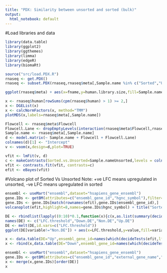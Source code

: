 ```yaml
---
title: "PDX: Similarity between unsorted and sorted (bulk)"
output:
  html_notebook: default
---
```


#Load libraries and data
```r
library(data.table)
library(ggplot2)
library(ggthemes)
library(limma)
library(edgeR)
library(biomaRt)

source("src/load.PDX.R")
rnaseq <- get.PDX()
rnaseq <- subset.PDX(rnaseq,rnaseq$meta[,Sample.name %in% c("Sorted","Unsorted")])
```

```r
ggplot(rnaseq$meta) + aes(x=fname,y=human.library.size,fill=Sample.name) + geom_col() + theme(axis.text.x=element_text(angle=90,hjust=1))
```





```r
x <- rnaseq$human[rowSums(cpm(rnaseq$human) > 1) >= 2,]
x <- DGEList(x)
x <- calcNormFactors(x, method="TMM")
plotMDS(x,labels=rnaseq$meta[,Sample.name])
```

```r
Flowcell <- rnaseq$meta$Flowcell
Flowcell.Lane <- dropEmptyLevels(interaction(rnaseq$meta$Flowcell,rnaseq$meta$Lane))
Sample.name <- rnaseq$meta[,Sample.name]
d <- model.matrix(~ Sample.name + Flowcell + Flowcell.Lane)
colnames(d)[1] <- "Intercept" 
v <- voom(x,design=d,plot=TRUE)
```

```r
vfit <- lmFit(v, d)
c <- makeContrasts(Sorted.vs.Unsorted=Sample.nameUnsorted,levels = colnames(d))
vfit <- contrasts.fit(vfit, contrasts=c)
efit <- eBayes(vfit)
```


#Volcano plot of Sorted Vs Unsorted
Note: +ve LFC means upregulated in unsorted, -ve LFC means upregulated in sorted
```r
ensembl <- useMart("ensembl",dataset="hsapiens_gene_ensembl")
gene.IDs <- getBM(attributes=c("ensembl_gene_id","hgnc_symbol"),filter="ensembl_gene_id",values=rownames(efit),mart=ensembl)
gene.IDs <- gene.IDs[match(rownames(efit),gene.IDs$ensembl_gene_id),]
volcanoplot(efit,highlight=8,names=gene.IDs$hgnc_symbol) + title("Sorted Vs Unsorted")
```
```r
DE <- rbindlist(lapply((0:10)*0.1,function(x){c(x,as.list(summary(decideTests(efit,lfc=x))))}))
names(DE) <- c("LFC.threshold","Down.DE","Non.DE","Up.DE")
DE <- melt(DE,id.vars=c("LFC.threshold"))
ggplot(DE[variable!="Non.DE"]) + aes(x=LFC.threshold,y=value,fill=variable) + geom_col(position="dodge")
```

```r
x <- data.table(DE="Up",ensembl_gene_id=names(which(decideTests(efit,lfc=1)[,1]==1)))
x <- rbind(x,data.table(DE="Down",ensembl_gene_id=names(which(decideTests(efit,lfc=1)[,1]==-1))))

ensembl <- useMart("ensembl",dataset="hsapiens_gene_ensembl")
gene.IDs <- getBM(attributes=c("ensembl_gene_id","external_gene_name","description"),filter="ensembl_gene_id",values=x$ensembl_gene_id,mart=ensembl)
x <- merge(x,gene.IDs)[order(DE)]
x
```